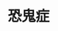 ---
title: '恐鬼症'
coverImage: 'https://shared.akamai.steamstatic.com/store_item_assets/steam/apps/739630/header.jpg'
publishDate: '2020-09-19'
tags: ['恐怖', '在线合作']
screenshots: [
  "https://shared.akamai.steamstatic.com/store_item_assets/steam/apps/739630/ss_c88170bed9bf8690963323d20e3f9e836cb9aed9.jpg",
  "https://shared.akamai.steamstatic.com/store_item_assets/steam/apps/739630/ss_f0377c02897de8831a5f032f13a6dc0f994516d5.jpg"
]
video: "https://video.akamai.steamstatic.com/store_trailers/256906135/movie480_vp9.webm"
comments: [
  {
    user: 'JakNoir',
    avatar: 'https://avatars.akamai.steamstatic.com/3ad9fcfaedcbcdc148bc4453a5011271ee44c1d0_full.jpg',
    common: '《Phasmophobia》是一款出色的合作恐怖游戏，尤其是在初期。最初的20-30小时充满了紧张、兴奋和真正的惊吓。氛围、阴森的地点和不可预测的鬼魂遭遇让你时刻保持紧张。

然而，在大约100小时后，恐惧感开始消退。鬼魂狩猎变得更有规律，你会发现自己在进行通常的动作——收集证据、识别鬼魂类型并继续前进。虽然与朋友一起玩仍然很有趣，但随着你对地图和游戏玩法的熟悉，最初的兴奋感会逐渐消失。

对我和我的团队来说，《Phasmophobia》在你有空闲时间时玩一两个小时很不错。解锁新装备很有趣，但除此之外，游戏逐渐失去了它的恐怖吸引力。也就是说，独自游玩仍然可以提供紧张刺激的体验。

考虑到我在撰写这篇评测时已经玩了超过150小时，我认为它在价值方面是物有所值的。'
  },
  {
    user: '中国鉴赏家同好会',
    avatar: 'https://avatars.cloudflare.steamstatic.com/21b475cabb6083a2f76380f87233a543fab2d1a6_full.jpg',
    common: '最多4人合作的在线心理恐怖游戏就在这里，你将作为灵异检测师，前往各个灵异场所，利用温度计，EMF读取仪在限有的无敌时间寻找，摄像机甚至鬼魂之书进行布置，然后和鬼魂交流，拍照，使用通灵盒，甚至利用圣木或十字架抵挡鬼魂猎杀，最终成功寻找证据证明鬼魂类型并离开此地，赚取佣金，购买增加可以使用的道具进行下一次探索。想要治愈“恐鬼症”吗？拿起你的手电，在诡异的BGM衬托之下，进入那个幽暗的房间，寻找鬼魂吧！'
  }
]
downloads:
  - source: "Byruthub"
    sourceIcon: "https://t0.gstatic.cn/faviconV2?client=SOCIAL&type=FAVICON&fallback_opts=TYPE,SIZE,URL&url=https://byruthub.org&size=20"
    links:
      - type: "磁力链接"
        url: "https://byrutgame.org/index.php?do=download&id=130469"
  - source: "小叽资源"
    sourceIcon: "https://t0.gstatic.cn/faviconV2?client=SOCIAL&type=FAVICON&fallback_opts=TYPE,SIZE,URL&url=https://steamzg.com&size=20"
    links:
      - type: "百度网盘"
        url: "https://pan.baidu.com/s/1nYSO23pKduPronPrGpxVjg?pwd=6666"
      - type: "123云盘"
        url: "https://www.123pan.com/s/xXo9-jVL5v.html"
        password: "vwma"
      - type: "阿里云盘"
        url: "https://www.alipan.com/s/hkiBMRpQXKq"
        password: "6666"
  - source: "小妖怪分享"
    sourceIcon: "https://t0.gstatic.cn/faviconV2?client=SOCIAL&type=FAVICON&fallback_opts=TYPE,SIZE,URL&url=https://www.xyg688.com&size=20"
    links:
      - type: "百度网盘"
        url: "https://pan.baidu.com/s/1n0kDW0qmH8zwbUilqMI1Gw?pwd=fm53"
      - type: "夸克网盘"
        url: "https://pan.quark.cn/s/54f4f67451eb"
  - source: "KOYSO"
    sourceIcon: "https://t0.gstatic.cn/faviconV2?client=SOCIAL&type=FAVICON&fallback_opts=TYPE,SIZE,URL&url=https://koyso.com&size=20"
    links:
      - type: "下载链接"
        url: "https://koyso.com/download/155"
---